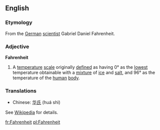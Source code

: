 ==English==
===Etymology===
From the [[German]] [[scientist]] Gabriel Daniel Fahrenheit.
===Adjective===
'''Fahrenheit'''
# A [[temperature]] [[scale]] originally [[define]]d as having 0° as the [[lowest]] temperature obtainable with a [[mixture]] of [[ice]] and [[salt]], and 96° as the temperature of the [[human]] [[body]].

===Translations===
*Chinese: [[华氏]] (huá shì)

See [[w:Fahrenheit|Wikipedia]] for details.

[[fr:Fahrenheit]]
[[pl:Fahrenheit]]